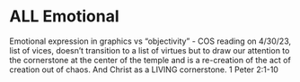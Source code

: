 # ALL Emotional

Emotional expression in graphics vs "objectivity" - COS reading on
4/30/23, list of vices, doesn't transition to a list of virtues but to
draw our attention to the cornerstone at the center of the temple and is
a re-creation of the act of creation out of chaos. And Christ as a
LIVING cornerstone. 1 Peter 2:1-10
